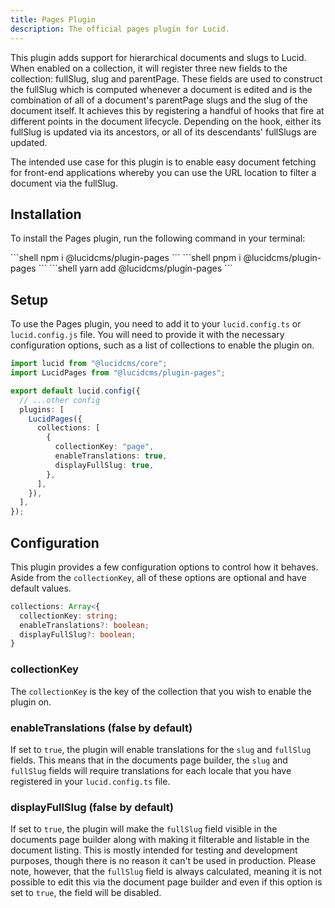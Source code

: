 ```yaml
---
title: Pages Plugin
description: The official pages plugin for Lucid.
---
```



This plugin adds support for hierarchical documents and slugs to Lucid. When enabled on a collection, it will register three new fields to the collection: fullSlug, slug and parentPage. These fields are used to construct the fullSlug which is computed whenever a document is edited and is the combination of all of a document's parentPage slugs and the slug of the document itself. It achieves this by registering a handful of hooks that fire at different points in the document lifecycle. Depending on the hook, either its fullSlug is updated via its ancestors, or all of its descendants' fullSlugs are updated.

The intended use case for this plugin is to enable easy document fetching for front-end applications whereby you can use the URL location to filter a document via the fullSlug.

## Installation

To install the Pages plugin, run the following command in your terminal:

<PackageManagerTabs>
    <Fragment slot="npm">
        ```shell 
        npm i @lucidcms/plugin-pages
        ```
    </Fragment>
    <Fragment slot="pnpm">
        ```shell 
        pnpm i @lucidcms/plugin-pages 
        ```
    </Fragment>
    <Fragment slot="yarn">
        ```shell 
        yarn add @lucidcms/plugin-pages 
        ```
    </Fragment>
</PackageManagerTabs>

## Setup

To use the Pages plugin, you need to add it to your `lucid.config.ts` or `lucid.config.js` file. You will need to provide it with the necessary configuration options, such as a list of collections to enable the plugin on.

```typescript title="lucid.config.ts"
import lucid from "@lucidcms/core";
import LucidPages from "@lucidcms/plugin-pages";

export default lucid.config({
  // ...other config
  plugins: [
    LucidPages({
      collections: [
        {
          collectionKey: "page",
          enableTranslations: true,
          displayFullSlug: true,
        },
      ],
    }),
  ],
});
```

## Configuration

This plugin provides a few configuration options to control how it behaves. Aside from the `collectionKey`, all of these options are optional and have default values.

```ts 
collections: Array<{
  collectionKey: string;
  enableTranslations?: boolean;
  displayFullSlug?: boolean;
}
```

### collectionKey

The `collectionKey` is the key of the collection that you wish to enable the plugin on.

### enableTranslations (false by default)

If set to `true`, the plugin will enable translations for the `slug` and `fullSlug` fields. This means that in the documents page builder, the `slug` and `fullSlug` fields will require translations for each locale that you have registered in your `lucid.config.ts` file.

### displayFullSlug (false by default)

If set to `true`, the plugin will make the `fullSlug` field visible in the documents page builder along with making it filterable and listable in the document listing. This is mostly intended for testing and development purposes, though there is no reason it can't be used in production. Please note, however, that the `fullSlug` field is always calculated, meaning it is not possible to edit this via the document page builder and even if this option is set to `true`, the field will be disabled.
